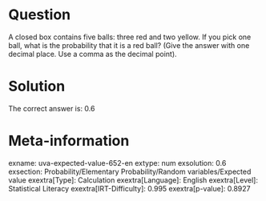 Question
========

A closed box contains five balls: three red and two yellow. If you pick one ball, what is the probability that it is a red ball? (Give the answer with one decimal place. Use a comma as the decimal point).

Solution
========

The correct answer is: 0.6

Meta-information
================
exname: uva-expected-value-652-en
extype: num
exsolution: 0.6
exsection: Probability/Elementary Probability/Random variables/Expected value
exextra[Type]: Calculation
exextra[Language]: English
exextra[Level]: Statistical Literacy
exextra[IRT-Difficulty]: 0.995
exextra[p-value]: 0.8927
